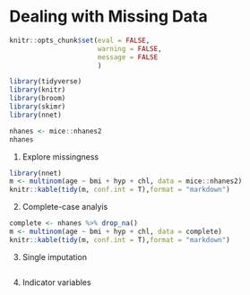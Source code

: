 # Dealing with Missing Data

```r
knitr::opts_chunk$set(eval = FALSE, 
                      warning = FALSE,
                      message = FALSE
                      )
```


```r
library(tidyverse)
library(knitr)
library(broom)
library(skimr)
library(nnet)
```

```r
nhanes <- mice::nhanes2
nhanes
```

1. Explore missingness 

```r
library(nnet)
m <- multinom(age ~ bmi + hyp + chl, data = mice::nhanes2)
knitr::kable(tidy(m, conf.int = T),format = "markdown")
```


2. Complete-case analyis

```r
complete <- nhanes %>% drop_na()
m <- multinom(age ~ bmi + hyp + chl, data = complete)
knitr::kable(tidy(m, conf.int = T),format = "markdown")
```


3. Single imputation 

```r

```


4. Indicator variables

```r

```




